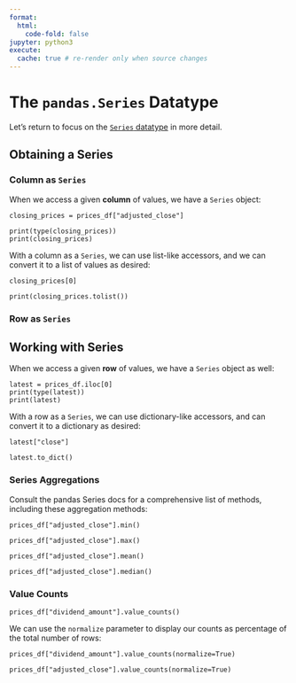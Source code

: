 ```yaml
---
format:
  html:
    code-fold: false
jupyter: python3
execute:
  cache: true # re-render only when source changes
---
```


# The `pandas.Series` Datatype

Let's return to focus on the [`Series` datatype](https://pandas.pydata.org/docs/reference/api/pandas.Series.html) in more detail.


## Obtaining a Series

### Column as `Series`

When we access a given **column** of values, we have a `Series` object:

```
closing_prices = prices_df["adjusted_close"]

print(type(closing_prices))
print(closing_prices)
```

With a column as a `Series`, we can use list-like accessors, and we can convert it to a list of values as desired:

```
closing_prices[0]

print(closing_prices.tolist())
```

### Row as `Series`

## Working with Series

When we access a given **row** of values, we have a `Series` object as well:

```
latest = prices_df.iloc[0]
print(type(latest))
print(latest)
```

With a row as a `Series`, we can use dictionary-like accessors, and can convert it to a dictionary as desired:

```
latest["close"]
```

```
latest.to_dict()
```


### Series Aggregations

Consult the pandas Series docs for a comprehensive list of methods, including these aggregation methods:


```
prices_df["adjusted_close"].min()

prices_df["adjusted_close"].max()

prices_df["adjusted_close"].mean()

prices_df["adjusted_close"].median()
```

### Value Counts

```
prices_df["dividend_amount"].value_counts()
```

We can use the `normalize` parameter to display our counts as percentage of the total number of rows:

```
prices_df["dividend_amount"].value_counts(normalize=True)
```


```
prices_df["adjusted_close"].value_counts(normalize=True)
```

